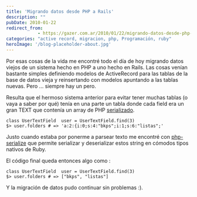 ```yaml
---
title: 'Migrando datos desde PHP a Rails'
description: ""
pubDate: 2010-01-22
redirect_from: 
            - https://gazer.com.ar/2010/01/22/migrando-datos-desde-php-a-rails/
categories: "active record, migracion, php, Programación, ruby"
heroImage: '/blog-placeholder-about.jpg'
---
```

Por esas cosas de la vida me encontré todo el día de hoy migrando datos viejos de un sistema hecho en PHP a uno hecho en Rails. Las cosas venían bastante simples definiendo modelos de ActiveRecord para las tablas de la base de datos vieja y reinsertando con modelos apuntando a las tablas nuevas. Pero ... siempre hay un pero.

Resulta que el hermoso sistema anterior para evitar tener muchas tablas (o vaya a saber por qué) tenía en una parte un tabla donde cada field era un gran TEXT que contenía un array de PHP [serializado](http://php.net/manual/en/function.serialize.php).

```
class UserTextField  user = UserTextField.find(3)
$> user.folders # => 'a:2:{i:0;s:4:"bkps";i:1;s:6:"listas";'
```

Justo cuando estaba por ponerme a parsear texto me encontré con [php-serialize](http://github.com/jqr/php-serialize) que permite serializar y deserializar estos string en cómodos tipos nativos de Ruby.

El código final queda entonces algo como :

```
class UserTextField  user = UserTextField.find(3)
$> user.folders # => ["bkps", "listas"]
```

Y la migración de datos pudo continuar sin problemas :).
